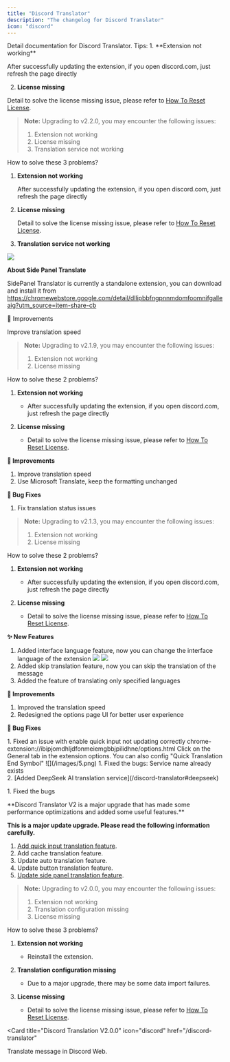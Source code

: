 ```yaml
---
title: "Discord Translator"
description: "The changelog for Discord Translator"
icon: "discord"
---
```


<CardGroup cols={1}>
  <Card
    icon="discord"
    title="Discord Translator Document"
    href="/discord-translator"
  >
    Detail documentation for Discord Translator.
  </Card>
</CardGroup>

<Tip>
Tips:
1. **Extension not working**

After successfully updating the extension, if you open discord.com, just refresh the page directly

2. **License missing**

Detail to solve the license missing issue, please refer to [How To Reset License](/troubleshooting/how-to-reset-license).

</Tip>

<Update label="v2.2.0">

> **Note:** Upgrading to v2.2.0, you may encounter the following issues:
>
> 1. Extension not working
> 2. License missing
> 3. Translation service not working

How to solve these 3 problems?

1. **Extension not working**

   After successfully updating the extension, if you open discord.com, just refresh the page directly

2. **License missing**

   Detail to solve the license missing issue, please refer to [How To Reset License](/troubleshooting/how-to-reset-license).

3. **Translation service not working**

![](/images/other/d4.png)

**About Side Panel Translate**

SidePanel Translator is currently a standalone extension, you can download and install it from https://chromewebstore.google.com/detail/dllipbbfngpnnmdomfoomnifgalleaig?utm_source=item-share-cb

🔧 Improvements

Improve translation speed

</Update>

<Update label="v2.1.9">

> **Note:** Upgrading to v2.1.9, you may encounter the following issues:
>
> 1. Extension not working
> 2. License missing

How to solve these 2 problems?

1. **Extension not working**

   - After successfully updating the extension, if you open discord.com, just refresh the page directly

2. **License missing**
   - Detail to solve the license missing issue, please refer to [How To Reset License](/troubleshooting/how-to-reset-license).

**🔧 Improvements**

1. Improve translation speed
2. Use Microsoft Translate, keep the formatting unchanged

**🐛 Bug Fixes**

1. Fix translation status issues

</Update>

<Update label="v2.1.3">

> **Note:** Upgrading to v2.1.3, you may encounter the following issues:
>
> 1. Extension not working
> 2. License missing

How to solve these 2 problems?

1. **Extension not working**

   - After successfully updating the extension, if you open discord.com, just refresh the page directly

2. **License missing**
   - Detail to solve the license missing issue, please refer to [How To Reset License](/troubleshooting/how-to-reset-license).

**✨ New Features**

1. Added interface language feature, now you can change the interface language of the extension
   ![](/images/wt/33.png)
   ![](/images/wt/22.png)
2. Added skip translation feature, now you can skip the translation of the message
3. Added the feature of translating only specified languages

**🔧 Improvements**

1. Improved the translation speed
2. Redesigned the options page UI for better user experience

**🐛 Bug Fixes**

</Update>

<Update label="v2.0.5">
  1. Fixed an issue with enable quick input not updating correctly
<Steps>
  <Step title="Open Extension Options">
    chrome-extension://ibipjomdhljdfonmeiemgbbjpilidhne/options.html
  </Step>
  <Step title="Select General Tab">
    Click on the General tab in the extension options.
  </Step>
  <Step title="Enable/Disable Quick Input Translation">
    You can also config "Quick Translation End Symbol" ![](/images/5.png)
  </Step>
</Steps>

</Update>

<Update label="v2.0.4">
  1. Fixed the bugs: Service name already exists <br />
  2. [Added DeepSeek AI translation service](/discord-translator#deepseek)
</Update>

<Update label="v2.0.3">1. Fixed the bugs</Update>

<Update label="v2.0.1">
**Discord Translator V2 is a major upgrade that has made some performance optimizations and added some useful features.**

**This is a major update upgrade. Please read the following information carefully.**

1. [Add quick input translation feature](/discord-translator#overview).
2. Add cache translation feature.
3. Update auto translation feature.
4. Update button translation feature.
5. [Update side panel translation feature](/discord-translator#overview-4).

> **Note:** Upgrading to v2.0.0, you may encounter the following issues:
>
> 1. Extension not working
> 2. Translation configuration missing
> 3. License missing

How to solve these 3 problems?

1. **Extension not working**

   - Reinstall the extension.

2. **Translation configuration missing**

   - Due to a major upgrade, there may be some data import failures.

3. **License missing**
   - Detail to solve the license missing issue, please refer to [How To Reset License](/troubleshooting/how-to-reset-license).

<Card
  title="Discord Translation V2.0.0"
  icon="discord"
  href="/discord-translator"
>
  Translate message in Discord Web.
</Card>

</Update>
